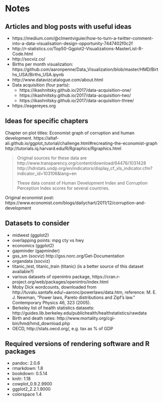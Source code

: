 # Notes {-}

  
## Articles and blog posts with useful ideas {-}

- https://medium.com/@clmentviguier/how-to-turn-a-twitter-comment-into-a-data-visualisation-design-opportunity-7447402f0c2f
- http://r-statistics.co/Top50-Ggplot2-Visualizations-MasterList-R-Code.html
- http://socviz.co/
- Births per month visualization: https://github.com/aaronpenne/Data_Visualization/blob/master/HMD/Births_USA/Births_USA.ipynb
- http://www.datavizcatalogue.com/about.html
- Data acquisition (four parts):
  * https://ikashnitsky.github.io/2017/data-acquisition-one/
  * https://ikashnitsky.github.io/2017/data-acquisition-two/
  * https://ikashnitsky.github.io/2017/data-acquisition-three/
- https://eagereyes.org

## Ideas for specific chapters {-}

Chapter on plot titles: Economist graph of corruption and human development. https://altaf-ali.github.io/ggplot_tutorial/challenge.html#recreating-the-economist-graph
http://tutorials.iq.harvard.edu/R/Rgraphics/Rgraphics.html

> Original sources for these data are http://www.transparency.org/content/download/64476/1031428 http://hdrstats.undp.org/en/indicators/display_cf_xls_indicator.cfm?indicator_id=103106&lang=en
> 
> These data consist of Human Development Index and Corruption Perception Index scores for several countries.

Original economist post: https://www.economist.com/blogs/dailychart/2011/12/corruption-and-development


## Datasets to consider {-}

- midwest (ggplot2)
- overlapping points: mpg cty vs hwy
- economics (ggplot2)
- gapminder (gapminder)
- gss_sm (socviz) http://gss.norc.org/Get-Documentation
- organdata (socviz)
- titanic_test, titanic_train (titanic) (is a better source of this dataset available?)
- various datasets of openintro package, https://cran.r-project.org/web/packages/openintro/index.html
- Moby Dick wordcounts, downloaded from http://tuvalu.santafe.edu/~aaronc/powerlaws/data.htm, reference: M. E. J. Newman, "Power laws, Pareto distributions and Zipf's law." Contemporary Physics 46, 323 (2005).
- Berkeley list of health statistics datasets: http://guides.lib.berkeley.edu/publichealth/healthstatistics/rawdata
- Birth and death rates: http://www.mortality.org/cgi-bin/hmd/hmd_download.php
- OECD, http://stats.oecd.org/, e.g. tax as % of GDP

## Required versions of rendering software and R packages {-}

- pandoc: 2.0.6
- rmarkdown: 1.8
- bookdown: 0.5.14
- knitr: 1.18
- cowplot_0.9.2.9900
- ggplot2_2.2.1.9000
- colorspace 1.4

